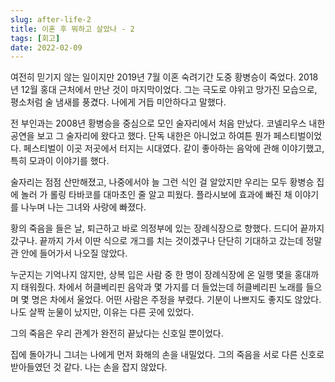 ```yaml
---
slug: after-life-2
title: 이혼 후 뭐하고 살았나 - 2
tags: [회고]
date: 2022-02-09
---
```


여전히 믿기지 않는 일이지만 2019년 7월 이혼 숙려기간 도중 황병승이 죽었다.
2018년 12월 홍대 근처에서 만난 것이 마지막이었다. 그는 극도로 야위고 망가진 모습으로, 평소처럼 술 냄새를 풍겼다. 나에게 거듭 미안하다고 말했다.

전 부인과는 2008년 황병승을 중심으로 모인 술자리에서 처음 만났다.
코넬리우스 내한 공연을 보고 그 술자리에 왔다고 했다. 단독 내한은 아니었고 하여튼 뭔가 페스티벌이었다. 페스티벌이 이곳 저곳에서 터지는 시대였다.
같이 좋아하는 음악에 관해 이야기했고, 특히 모과이 이야기를 했다.

술자리는 점점 산만해졌고, 나중에서야 늘 그런 식인 걸 알았지만 우리는 모두 황병승 집에 놀러 가 롤링 타바코를 대마초인 줄 알고 피웠다.
플라시보에 효과에 빠진 채 이야기를 나누며 나는 그녀와 사랑에 빠졌다.

황의 죽음을 들은 날, 퇴근하고 바로 의정부에 있는 장례식장으로 향했다. 드디어 끝까지 갔구나. 끝까지 가서 이딴 식으로 개그를 치는 것이겠구나 단단히 기대하고 갔는데 정말 관 안에 들어가서 나오질 않았다.

누군지는 기억나지 않지만, 상복 입은 사람 중 한 명이 장례식장에 온 일행 몇을 홍대까지 태워줬다. 차에서 허클베리핀 음악과 몇 가지를 더 들었는데 허클베리핀 노래를 들으며 몇 명은 차에서 울었다. 어떤 사람은 주정을 부렸다. 기분이 나쁘지도 좋지도 않았다. 나도 살짝 눈물이 났지만, 이유는 다른 곳에 있었다.

그의 죽음은 우리 관계가 완전히 끝났다는 신호일 뿐이었다.

집에 돌아가니 그녀는 나에게 먼저 화해의 손을 내밀었다.
그의 죽음을 서로 다른 신호로 받아들였던 것 같다.
나는 손을 잡지 않았다.

